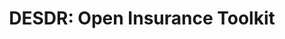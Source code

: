 ---
title: 'DESDR: Open Insurance Toolkit'
description: Revolutionizing Disaster Response with <i class="text-primary">Community-Driven</i> Data
template: splash
hero:
  tagline: Revolutionizing Disaster Response with <i class="text-primary">Community-Driven</i> Data
  image:
    file: ../../assets/main1.png
  actions:
    - text: Read developer guide
      link: /noki/installation/
      icon: right-arrow
    - text: Visit repository
      link: https://github.com/Columbia-DESDR
      icon: external
      variant: minimal
---